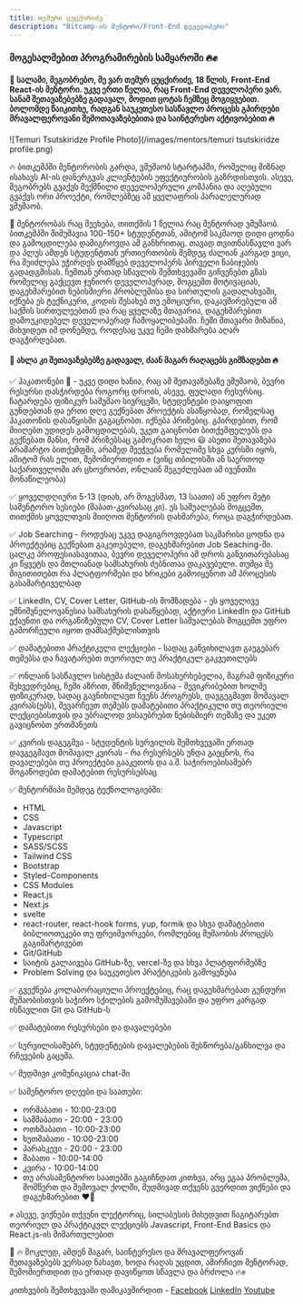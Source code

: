 ```yaml
---
title: თემური ცუცქირიძე
description: "Bitcamp-ის მენტორი/Front-End დეველოპერი"
---
```


### მოგესალმებით პროგრამირების სამყაროში 🔥✊

#### 👋 სალამი, მეგობრებო, მე ვარ თემურ ცუცქირიძე, 18 წლის, Front-End React-ის მენტორი. უკვე ერთი წელია, რაც Front-End დეველოპერი ვარ. სანამ შეთავაზებებზე გადავალ, მოდით ცოტას ჩემზეც მოგიყვებით. ბოლომდე წაიკითხე, რადგან საუკეთესო სასწავლო პროცესს გპირდები მრავალფეროვანი შემოთავაზებებითა და საინტერესო აქტივობებით 🔥

![Temuri Tsutskiridze Profile Photo](/images/mentors/temuri tsutskiridze profile.png)

🔥 ბითკემპში მენტორობის გარდა, ვმუშაობ სტარტაპში, რომელიც მიზნად ისახავს AI-ის დანერგვას კლიენტების ეფექტიურობის გაზრდისთვის. ასევე, მეგობრებს გვაქვს შექმნილი დეველოპერული კომპანია და აღებული გვაქვს ორი პროექტი, რომლებზეც ამ ყველაფრის პარალელურად ვმუშაობ.

🚀 მენტორობას რაც შეეხება, თითქმის 1 წელია რაც მენტორად ვმუშაობ. ბითკემპში მიმუშავია 100-150+ სტუდენტთან, ამიტომ საკმაოდ დიდი ცოდნა და გამოცდილება დამიგროვდა ამ განხრითაც. თავად თვითნასწავლი ვარ და პლუს ამდენ სტუდენტთან ურთიერთობის შემდეგ ძალიან კარგად ვიცი, რა შეიძლება უჭირდეს დამწყებ დეველოპერს პირველი ნაბიჯების გადადგმისას. ჩემთან ერთად სწავლის შემთხვევაში გიჩვენებთ გზას რომელიც გაქცევთ ჯუნიორ დეველოპერად, მოგცემთ მოტივაციას, დაგეხმარებით ნებისმიერი პრობლემისა და სირთულის გადალახვაში, იქნება ეს ტექნიკური, კოდის შესახებ თუ ემოციური, დაკავშირებული ამ საქმის სირთულეებთან და რაც ყველაზე მთავარია, დაგეხმარებით დამოუკიდებელ დეველოპერად ჩამოყალიბებაში. ჩემი მთავარი მიზანია, მიხვიდეთ იმ დონემდე, როდესაც უკვე ჩემი დახმარება აღარ დაგჭირდებათ.

#### 💪 ახლა კი შეთავაზებებზე გადავალ, ძაან მაგარ რაღაცებს გიმზადებთ 🔥

✅ ჰაკათონები 🚀 - უკვე დიდი ხანია, რაც ამ შეთავაზებაზე ვმუშაობ, ბევრი რესურსი დასჭირდება როგორც დროის, ასევე, ფულადი რესურსიც. ჩატარდება ფიზიკურ სამუშაო სივრცეში, სტუდენტები დაიყოფით გუნდებთან და ერთი დღე გექნებათ პროექტის ასაწყობად, რომელსაც ჰაკათონის დასაწყისში გაგაცნობთ. იქნება პრიზებიც. გპირდებით, რომ მიიღებთ უდიდეს გამოცდილებას, უკეთ გაიცნობთ ბითქემფელებს და გექნებათ შანსი, რომ პრიზებსაც გამოკრათ ხელი 😃 ასეთი შეთავაზება არამარტო ბითქემფში, არამედ მეეჭვება რომელიმე სხვა კურსში იყოს, ამიტომ რას ელით, შემომიერთდით ✊ (ვინც თბილისში ან საერთოდ საქართველოში არ ცხოვრობთ, ონლაინ შეგეძლებათ ამ ივენთში მონაწილეობა)

✅ ყოველდღიური 5-13 (დიახ, არ მოგესმათ, 13 საათი) ან უფრო მეტი სამენტორო სესიები (შაბათ-კვირასაც კი). ეს საშუალებას მოგცემთ, თითქმის ყოველთვის მიიღოთ მენტორის დახმარება, როცა დაგჭირდებათ.

✅ Job Searching - როდესაც უკვე დაგიგროვდებათ საკმარისი ცოდნა და პროექტებიც გექნებათ გაკეთებული, დაგეხმარებით Job Seaching-ში. ცალკე პროფესიასავითაა, ბევრი დეველოპერი ამ დროს განვითარებასაც კი წყვეტს და მთლიანად სამსახურის ძებნითაა დაკავებული. თუმცა მე მიგითითებთ რა პლატფორმები და ხრიკები გამოიყენოთ ამ პროცესის გასამარტიველბად

✅ LinkedIn, CV, Cover Letter, GitHub-ის მომზადება - ეს ყოველივე უმნიშვნელოვანესია სამსახურის დასაწყებად, აქტიური LinkedIn და GitHub ექაუნთი და ორგანიზებული CV, Cover Letter საშუალებას მოგცემთ უფრო გამორჩეული იყოთ დამსაქმებლისთვის

✅ დამატებითი პრაქტიკული ლექციები - სადაც განვიხილავთ გაუგებარ თემებსა და ჩავატარებთ თეორიულ თუ პრაქტიკულ გაკვეთილებს

✅ ონლაინ სასწავლო სისტემა ძალაინ მოსახერხებელია, მაგრამ ფიზიკური შეხვედრებიც, ჩემი აზრით, მნიშვნელოვანია - შევიკრიბებით ხოლმე ფიზიკურად, სადაც გავნიხილავთ ჩვენს პროგრესს, დავგეგმავთ მომავალ კვირას(ებს), შევარჩევთ თემებს დამატებითი პრაქტიკული თუ თეორიული ლექციებისთვის და უბრალოდ ვისაუბრებთ ნებისმიერ თემაზე და უკეთ გავიცნობთ ერთმანეთს

✅ კვირის დაგეგმვა - სტუდენტის სურვილის შემთხვევაში ერთად დავგეგმავთ მომავალ კვირას - რა რესურსებს უნდა გაეცნოს, რა დავალებები თუ პროექტები გააკეთოს და ა.შ. საჭიროებისამებრ მოგაწოდებთ დამატებით რესურსებსაც

✅ მენტორშიპი შემდეგ ტექნოლოგიებში:

- HTML
- CSS
- Javascript
- Typescript
- SASS/SCSS
- Tailwind CSS
- Bootstrap
- Styled-Components
- CSS Modules
- React.js
- Next.js
- svelte
- react-router, react-hook forms, yup, formik და სხვა დამატებითი ბიბლიოთეკები თუ ფრეიმვორკები, რომლებიც მუშაობის პროცესს გაგიმარტივებთ
- Git/GitHub
- საიტის გალაივება GitHub-ზე, vercel-ზე და სხვა პლატფორმებზე
- Problem Solving და საუკეთესო პრაქტიკების გამოყენება

✅ გვექნება კოლაბორაციული პროექტებიც, რაც დაგეხმარებათ გუნდური მუშაობისთვის საჭირო სქილების გამომუშავებაში და უფრო კარგად ისწავლით Git და GitHub-ს

✅ დამატებითი რესურსები და დავალებები

✅ სურვილისამებრ, სტუდენტების დავალებების შესწორება/განხილვა და რჩევების გაცემა.

✅ მუდმივი კომუნიკაცია chat-ში

✅ სამენტორო დღეები და საათები:

- ორშაბათი - 10:00-23:00
- სამშაბათი - 20:00 - 23:00
- ოთხშაბათი - 10:00-23:00
- ხუთშაბათი - 10:00-23:00
- პარასკევი - 20:00 - 23:00
- შაბათი - 10:00-14:00
- კვირა - 10:00-14:00
- თუ არასამენტორო საათებში გაგიჩნდათ კითხვა, არც ეგაა პრობლემა, მომწერთ და შემოვალ ქოლში, მუდმივად თქვენს გვერდით ვიქნები და დაგეხმარებით ❤️‍🔥

✊ ასევე, ვიქნები თქვენი ლექტორიც, სილაბუსის მიხედვით ჩაგიტარებთ თეორიულ და პრაქტიკულ ლექციებს Javascript, Front-End Basics და React.js-ის მიმართულებით

🚀 🔥 მოკლედ, ამდენ მაგარ, საინტერესო და მრავალფეროვან შეთავაზებებს ვერსად ნახავთ, ხოდა რაღას უცდით, ამირჩიეთ მენტორად, შემომიერთდით და ერთად დავიწყოთ სწავლა და ბრძოლა 🔥✊

კითხვების შემთხვევაში დამიკავშირდით - [Facebook](https://www.facebook.com/temuri.tsutskiridze.7)
[LinkedIn](https://www.linkedin.com/in/temuri-tsutskiridze-280935254/)
[Youtube](https://www.youtube.com/@TemuriTsutskiridze)
